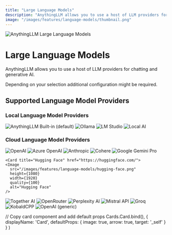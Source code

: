 ```yaml
---
title: "Large Language Models"
description: "AnythingLLM allows you to use a host of LLM providers for chatting and generative AI."
image: "/images/features/language-models/thumbnail.png"
---
```



<Image
  src="/images/features/language-models/thumbnail.png" 
  height={1080} 
  width={1920} 
  quality={100}
  alt="AnythingLLM Large Language Models"
/>

# Large Language Models

AnythingLLM allows you to use a host of LLM providers for chatting and generative AI. 

Depending on your selection additional configuration might be required.


## Supported Language Model Providers

### Local Language Model Providers

<Cards>
  <Card title="Built-in (default)" href="#"> 
    <Image
      src="/images/features/embedding-models/built-in.png" 
      height={1080} 
      width={1920} 
      quality={100}
      alt="AnythingLLM Built-in (default)"
    />
  </Card>

  <Card title="Ollama" href="https://ollama.com/"> 
    <Image
      src="/images/features/language-models/ollama.png" 
      height={1080} 
      width={1920} 
      quality={100}
      alt="Ollama"
    />
  </Card>

  <Card title="LM Studio" href="https://lmstudio.ai/"> 
    <Image
      src="/images/features/language-models/lm-sudio.png" 
      height={1080} 
      width={1920}
      quality={100} 
      alt="LM Studio"
    />
  </Card>

  <Card title="Local AI" href="https://localai.io/"> 
    <Image
      src="/images/features/language-models/local-ai.png" 
      height={1080} 
      width={1920} 
      quality={100}
      alt="Local AI"
    />
  </Card> 
</Cards>



### Cloud Language Model Providers

<Cards>
  <Card title="OpenAI" href="https://platform.openai.com/"> 
    <Image
      src="/images/features/language-models/openai.png" 
      height={1080} 
      width={1920} 
      quality={100}
      alt="OpenAI"
    />
  </Card>

  <Card title="Azure OpenAI" href="https://azure.microsoft.com/en-us/products/ai-services/openai-service"> 
    <Image
      src="/images/features/language-models/azure-openai.png" 
      height={1080} 
      width={1920} 
      quality={100}
      alt="Azure OpenAI"
    />
  </Card> 

  <Card title="Anthropic" href="https://anthropic.com/"> 
    <Image
      src="/images/features/language-models/anthropic.png" 
      height={1080} 
      width={1920} 
      quality={100}
      alt="Anthropic"
    />
  </Card>

  <Card title="Cohere" href="https://cohere.com/"> 
    <Image
      src="/images/features/language-models/cohere.png" 
      height={1080} 
      width={1920} 
      quality={100}
      alt="Cohere"
    />
  </Card>

  <Card title="Google Gemini Pro" href="https://ai.google.dev/"> 
    <Image
      src="/images/features/language-models/google-gemini.png" 
      height={1080} 
      width={1920} 
      quality={100}
      alt="Google Gemini Pro"
    />
  </Card>

    <Card title="Hugging Face" href="https://huggingface.com/"> 
    <Image
      src="/images/features/language-models/hugging-face.png" 
      height={1080} 
      width={1920} 
      quality={100}
      alt="Hugging Face"
    />
  </Card>

  <Card title="Together AI" href="https://www.together.ai/"> 
    <Image
      src="/images/features/language-models/together-ai.png" 
      height={1080} 
      width={1920} 
      quality={100}
      alt="Together AI"
    />
  </Card> 

  <Card title="OpenRouter" href="https://openrouter.ai/"> 
    <Image
      src="/images/features/language-models/openrouter.png" 
      height={1080} 
      width={1920} 
      quality={100}
      alt="OpenRouter"
    />
  </Card>

  <Card title="Perplexity AI" href="https://www.perplexity.ai/"> 
    <Image
      src="/images/features/language-models/perplexity-ai.png" 
      height={1080} 
      width={1920} 
      quality={100}
      alt="Perplexity AI"
    />
  </Card>

  <Card title="Mistral API" href="https://mistral.ai/"> 
    <Image
      src="/images/features/language-models/mistral-ai.png" 
      height={1080} 
      width={1920} 
      quality={100}
      alt="Mistral API"
    />
  </Card> 

  <Card title="Groq" href="https://groq.com/"> 
    <Image
      src="/images/features/language-models/groq.png" 
      height={1080} 
      width={1920} 
      quality={100}
      alt="Groq"
    />
  </Card>

  <Card title="KobaldCPP" href="https://github.com/LostRuins/koboldcpp"> 
    <Image
      src="/images/features/language-models/koboldcpp.png" 
      height={1080} 
      width={1920} 
      quality={100}
      alt="KobaldCPP"
    />
  </Card>

  <Card title="OpenAI (generic)" href="/anythingllm-setup/llm-configuration/cloud/openai-generic"> 
    <Image
      src="/images/features/language-models/openai.png" 
      height={1080} 
      width={1920} 
      quality={100}
      alt="OpenAI (generic)"
    />
  </Card>
  
</Cards>


  // Copy card component and add default props
  Cards.Card.bind(),
  {
    displayName: 'Card',
    defaultProps: {
      image: true,
      arrow: true,
      target: '_self'
    }
  }
)

<style global jsx>{`
  img {
    aspect-ratio: 16/9;
    object-fit: cover;
  }
`}</style>